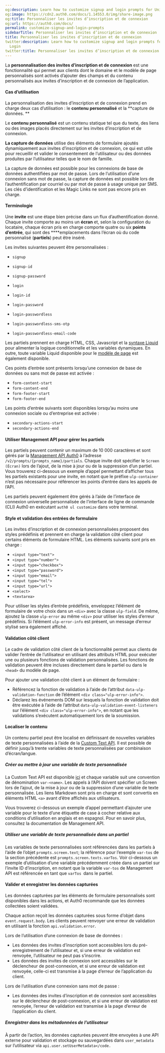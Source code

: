 ```yaml
---
og:description: Learn how to customize signup and login prompts for Universal Login
og:image: https://cdn2.auth0.com/docs/1.14553.0/img/share-image.png
og:title: Personnaliser les invites d’inscription et de connexion
og:url: https://auth0.com/docs/
permalink: customize-signup-and-login-prompts
sidebarTitle: Personnaliser les invites d’inscription et de connexion
title: Personnaliser les invites d’inscription et de connexion
twitter:description: Learn how to customize signup and login prompts for Universal
  Login
twitter:title: Personnaliser les invites d’inscription et de connexion
---
```


La **personnalisation des invites d’inscription et de connexion** est une fonctionnalité qui permet aux clients dont le domaine et le modèle de page personnalisés sont activés d’ajouter des champs et du contenu personnalisés aux invites d’inscription et de connexion de l’application.

#### Cas d’utilisation

La personnalisation des invites d’inscription et de connexion prend en charge deux cas d’utilisation : le **contenu personnalisé** et la **capture de données. **

Le **contenu personnalisé** est un contenu statique tel que du texte, des liens ou des images placés directement sur les invites d’inscription et de connexion.

**La capture de données** utilise des éléments de formulaire ajoutés dynamiquement aux invites d’inscription et de connexion, ce qui est utile pour recueillir et valider le consentement de l’utilisateur ou des données produites par l’utilisateur telles que le nom de famille.

La capture de données est possible pour les connexions de base de données authentifiées par mot de passe. Lors de l’utilisation d’une connexion sans mot de passe, la capture de données est possible lors de l’authentification par courriel ou par mot de passe à usage unique par SMS. Les clés d’identification et les Magic Links ne sont pas encore pris en charge.



#### Terminologie

Une **invite** est une étape bien précise dans un flux d’authentification donné. Chaque invite comporte au moins un **écran** et, selon la configuration du locataire, chaque écran pris en charge comporte quatre ou six **points d’entrée**, qui sont des ****emplacements dans l’écran où du code personnalisé (**partiels**) peut être inséré.

Les invites suivantes peuvent être personnalisées :

* `signup`
* `signup-id`
* `signup-password`
* `login`
* `login-id `
* `login-password`
* `login-passwordless`

* `login-passwordless-sms-otp`
* `login-passwordless-email-code`

Les partiels prennent en charge HTML, CSS, Javascript et la [syntaxe Liquid](https://github.com/Shopify/liquid/wiki/Liquid-for-Designers) pour alimenter la logique conditionnelle et les variables dynamiques. En outre, toute variable Liquid disponible pour le [modèle de page](/login/universal-login/universal-experience/customize-templates) est également disponible.

Ces points d’entrée sont présents lorsqu’une connexion de base de données ou sans mot de passe est activée :

* `form-content-start`
* `form-content-end`
* `form-footer-start`
* `form-footer-end`

Les points d’entrée suivants sont disponibles lorsqu’au moins une connexion sociale ou d’entreprise est activée :

* `secondary-actions-start`
* `secondary-actions-end`



#### Utiliser Management API pour gérer les partiels

Les partiels peuvent contenir un maximum de 10 000 caractères et sont gérés par la [Management API Auth0](https://auth0.com/docs/api/management/v2/prompts/put-partials) à l’adresse `/v2/prompts/{prompts_name}/partials`. Chaque invite doit spécifier le `Screen (Écran)` lors de l’ajout, de la mise à jour ou de la suppression d’un partiel. Vous trouverez ci-dessous un exemple d’appel permettant d’afficher tous les partiels existants pour une invite, en notant que le préfixe `ulp-container` n’est pas nécessaire pour référencer les points d’entrée dans les appels de l’API.



Les partiels peuvent également être gérés à l’aide de l’interface de connexion universelle personnalisée de l’interface de ligne de commande  (CLI) Auth0 en exécutant `auth0 ul customize` dans votre terminal.

#### Style et validation des entrées de formulaire

Les invites d’inscription et de connexion personnalisées proposent des styles prédéfinis et prennent en charge la validation côté client pour certains éléments de formulaire HTML. Les éléments suivants sont pris en charge :

* `<input type="text">`
* `<input type="number">`
* `<input type="checkbox">`
* `<input type="password">`
* `<input type="email">`
* `<input type="tel">`
* `<input type="url">`
* `<select>`
* `<textarea>`

Pour utiliser les styles d’entrée prédéfinis, enveloppez l’élément de formulaire de votre choix dans un `<div>` avec la classe `ulp-field`. De même, ajoutez la classe `ulp-error` au même `<div>` pour utiliser les styles d’erreur prédéfinis. Si l’élément `ulp-error-info` est présent, un message d’erreur stylisé sera également affiché.

#### Validation côté client

Le cadre de validation côté client de la fonctionnalité permet aux clients de valider l’entrée de l’utilisateur en utilisant des attributs HTML pour exécuter une ou plusieurs fonctions de validation personnalisées. Les fonctions de validation peuvent être incluses directement dans le partiel ou dans le `<head>` du modèle de page.

Pour ajouter une validation côté client à un élément de formulaire :

* Référencez la fonction de validation à l’aide de l’attribut `data-ulp-validation-function` de l’élément `<div class="ulp-error-info">`.
* Déclarez les événements DOM sur lesquels la fonction de validation doit être exécutée à l’aide de l’attribut `data-ulp-validation-event-listeners` sur l’élément `<div class="ulp-error-info">`, en notant que les validations s’exécutent automatiquement lors de la soumission.





#### Localiser le contenu

Un contenu partiel peut être localisé en définissant de nouvelles variables de texte personnalisées à l’aide de la [Custom Text API](/api/management/v2/prompts/put-custom-text-by-language). Il est possible de définir jusqu’à trente variables de texte personnalisées par combinaison d’écran/langue.

##### Créer ou mettre à jour une variable de texte personnalisée

La Custom Text API est disponible [ici](/api/management/v2/prompts/get-custom-text-by-language) et chaque variable suit une convention de dénomination `var-<name>`. Les appels à l’API doivent spécifier un Screen lors de l’ajout, de la mise à jour ou de la suppression d’une variable de texte personnalisée. Les liens Markdown sont pris en charge et sont convertis en éléments HTML `<a>` avant d’être affichés aux utilisateurs.

Vous trouverez ci-dessous un exemple d’appel permettant d’ajouter une variable pour le texte d’une étiquette de case à cocher relative aux conditions d’utilisation en anglais et en espagnol. Pour en savoir plus, consultez la documentation de Management API.



##### Utiliser une variable de texte personnalisée dans un partiel

Les variables de texte personnalisées sont référencées dans les partiels à l’aide de l’objet `prompts.screen.text`; la référence pour l’exemple `var-tos` de la section précédente est `prompts.screen.texts.varTos`. Voir ci-dessous un exemple d’utilisation d’une variable précédemment créée dans un partiel sur l’invite ID d’inscription, en notant que la variable `var-tos` de Management API est référencée en tant que `varTos `dans le partiel.



#### Valider et enregistrer les données capturées

Les données capturées par les éléments de formulaire personnalisés sont disponibles dans les actions, et Auth0 recommande que les données collectées soient validées.



Chaque action reçoit les données capturées sous forme d’objet dans `event.request.body`. Les clients peuvent renvoyer une erreur de validation en utilisant la fonction `api.validation.error`.

Lors de l’utilisation d’une connexion de base de données :

* Les données des invites d’inscription sont accessibles lors du pré-enregistrement de l’utilisateur et, si une erreur de validation est renvoyée, l’utilisateur ne peut pas s’inscrire.
* Les données des invites de connexion sont accessibles sur le déclencheur de post-connexion, et si une erreur de validation est renvoyée, celle-ci est transmise à la page d’erreur de l’application du client.

Lors de l’utilisation d’une connexion sans mot de passe :

* Les données des invites d’inscription et de connexion sont accessibles sur le déclencheur de post-connexion, et si une erreur de validation est renvoyée, l’erreur de validation est transmise à la page d’erreur de l’application du client.



##### Enregistrer dans les métadonnées de l’utilisateur

À partir de l’action, les données capturées peuvent être envoyées à une API externe pour validation et stockage ou sauvegardées dans `user_metadata` sur l’utilisateur via `api.user.setUserMetadata</code.`